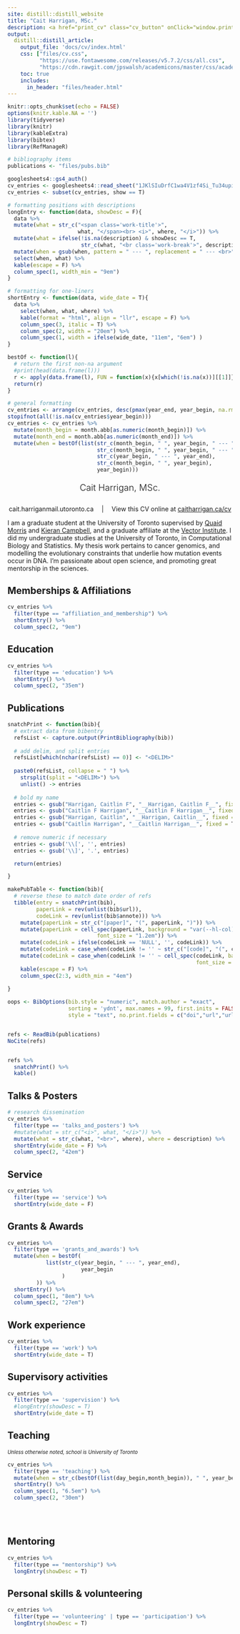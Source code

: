 ```yaml
---
site: distill::distill_website
title: "Cait Harrigan, MSc."
description: <a href="print_cv" class="cv_button" onClick="window.print()">Print this CV</a>
output:
  distill::distill_article:
    output_file: 'docs/cv/index.html'
    css: ["files/cv.css",
          "https://use.fontawesome.com/releases/v5.7.2/css/all.css",
          "https://cdn.rawgit.com/jpswalsh/academicons/master/css/academicons.min.css"]
    toc: true
    includes:
      in_header: "files/header.html"
---
```


```r
knitr::opts_chunk$set(echo = FALSE)
options(knitr.kable.NA = '')
library(tidyverse)
library(knitr)
library(kableExtra)
library(bibtex)
library(RefManageR)

```

```r
# bibliography items 
publications <- "files/pubs.bib"

googlesheets4::gs4_auth()
cv_entries <- googlesheets4::read_sheet("1JKlSIuDrfC1wa4V1zf4Si_Tu34upiBEn1DlvFfDeFh0", col_types = "c")
cv_entries <- subset(cv_entries, show == T)

# formatting positions with descriptions
longEntry <- function(data, showDesc = F){
  data %>%
  mutate(what = str_c("<span class='work-title'>", 
                      what, "</span><br> <i>", where, "</i>")) %>%
  mutate(what = ifelse(!is.na(description) & showDesc == T, 
                       str_c(what, "<br class='work-break'>", description), what)) %>%
  mutate(when = gsub(when, pattern = " --- ", replacement = " --- <br>")) %>%
  select(when, what) %>%
  kable(escape = F) %>%
  column_spec(1, width_min = "9em") 
}

# formatting for one-liners
shortEntry <- function(data, wide_date = T){
  data %>%
    select(when, what, where) %>% 
    kable(format = "html", align = "llr", escape = F) %>%
    column_spec(3, italic = T) %>%
    column_spec(2, width = "20em") %>%
    column_spec(1, width = ifelse(wide_date, "11em", "6em") )
}

bestOf <- function(l){
  # return the first non-na argument
  #print(head(data.frame(l)))
  r <- apply(data.frame(l), FUN = function(x){x[which(!is.na(x))][[1]]}, MAR = 1)
  return(r)
}

# general formatting
cv_entries <- arrange(cv_entries, desc(pmax(year_end, year_begin, na.rm = T)), desc(year_begin), desc(month_begin)) 
stopifnot(all(!is.na(cv_entries$year_begin)))
cv_entries <- cv_entries %>%  
  mutate(month_begin = month.abb[as.numeric(month_begin)]) %>%
  mutate(month_end = month.abb[as.numeric(month_end)]) %>%
  mutate(when = bestOf(list(str_c(month_begin, " ", year_begin, " --- ", month_end, " ", year_end),
                            str_c(month_begin, " ", year_begin, " --- ", year_end),
                            str_c(year_begin, " --- ", year_end),
                            str_c(month_begin, " ", year_begin),
                            year_begin)))
```

<div id=cv_print_header>
<p style="font-size: 15pt; text-align: center; font-weight:300; padding-bottom: 5pt;">Cait Harrigan, MSc.<p>
<p style="text-align:center; font-weight:400">
cait.harrigan<i class="fas fa-at" style="font-size: 5pt"></i>mail.utoronto.ca
&emsp;|&emsp;
View this CV online at [caitharrigan.ca/cv](caitharrigan.ca/cv.html)
<p>
</div>

I am a graduate student at the University of Toronto supervised by [Quaid Morris](http://www.morrislab.ca/) and [Kieran Campbell](https://www.camlab.ca/), and a graduate affiliate at the [Vector Institute](https://vectorinstitute.ai/). I did my undergraduate studies at the University of Toronto, in Computational Biology and Statistics. My thesis work pertains to cancer genomics, and modelling the evolutionary constraints that underlie how mutation events occur in DNA. I'm passionate about open science, and promoting great mentorship in the sciences. 

## Memberships & Affiliations 

```r
cv_entries %>% 
  filter(type == "affiliation_and_membership") %>% 
  shortEntry() %>%
  column_spec(2, "9em")
```


## Education 

```r
cv_entries %>% 
  filter(type == 'education') %>% 
  shortEntry() %>%
  column_spec(2, "35em")
```


## Publications 

```r
snatchPrint <- function(bib){
  # extract data from bibentry
  refsList <- capture.output(PrintBibliography(bib))
    
  # add delim, and split entries
  refsList[which(nchar(refsList) == 0)] <- "<DELIM>"
  
  paste0(refsList, collapse = " ") %>% 
    strsplit(split = "<DELIM>") %>%
    unlist() -> entries
  
  # bold my name
  entries <- gsub("Harrigan, Caitlin F", "__Harrigan, Caitlin F__", fixed = T, entries)
  entries <- gsub("Caitlin F Harrigan", "__Caitlin F Harrigan__", fixed = T, entries)
  entries <- gsub("Harrigan, Caitlin", "__Harrigan, Caitlin__", fixed = T, entries)
  entries <- gsub("Caitlin Harrigan", "__Caitlin Harrigan__", fixed = T, entries)
  
  # remove numeric if necessary
  entries <- gsub('\\[', '', entries)
  entries <- gsub('\\]', '.', entries)

  return(entries)

}

makePubTable <- function(bib){
  # reverse these to match date order of refs
  tibble(entry = snatchPrint(bib),
         paperLink = rev(unlist(bib$url)), 
         codeLink = rev(unlist(bib$annote))) %>%
    mutate(paperLink = str_c("[paper]", "(", paperLink, ")")) %>%
    mutate(paperLink = cell_spec(paperLink, background = "var(--hl-col)",
                            font_size = "1.2em")) %>%
    mutate(codeLink = ifelse(codeLink == 'NULL', '', codeLink)) %>%
    mutate(codeLink = case_when(codeLink != '' ~ str_c("[code]", "(", codeLink, ")"))) %>%
    mutate(codeLink = case_when(codeLink != '' ~ cell_spec(codeLink, background = "var(--hl-col)",
                                                           font_size = "1.2em"))) %>%
    kable(escape = F) %>%
    column_spec(2:3, width_min = "4em")
    
}

oops <- BibOptions(bib.style = "numeric", match.author = "exact", 
                   sorting = 'ydnt', max.names = 99, first.inits = FALSE, 
                   style = "text", no.print.fields = c("doi","url","urldate", "issn"))


refs <- ReadBib(publications) 
NoCite(refs)


refs %>% 
  snatchPrint() %>%
  kable() 

```


## Talks & Posters 

```r
# research dissemination
cv_entries %>% 
  filter(type == 'talks_and_posters') %>% 
  #mutate(what = str_c("<i>", what, "</i>")) %>%
  mutate(what = str_c(what, "<br>", where), where = description) %>%
  shortEntry(wide_date = F) %>%
  column_spec(2, "42em")
```


## Service 
```r
cv_entries %>% 
  filter(type == 'service') %>% 
  shortEntry(wide_date = F) 
```

## Grants & Awards 

```r
cv_entries %>% 
  filter(type == 'grants_and_awards') %>% 
  mutate(when = bestOf(
            list(str_c(year_begin, " --- ", year_end),
                       year_begin
                 )
         )) %>%
  shortEntry() %>%
  column_spec(1, "8em") %>%
  column_spec(2, "27em")
```


## Work experience 
```r
cv_entries %>% 
  filter(type == 'work') %>% 
  shortEntry(wide_date = T)
```

## Supervisory activities 

```r
cv_entries %>% 
  filter(type == 'supervision') %>% 
  #longEntry(showDesc = T) 
  shortEntry(wide_date = T)
```


## Teaching

<em style="font-size:0.8em">Unless otherwise noted, school is University of Toronto</em> 

```r
cv_entries %>% 
  filter(type == 'teaching') %>% 
  mutate(when = str_c(bestOf(list(day_begin,month_begin)), " ", year_begin)) %>%
  shortEntry() %>%
  column_spec(1, "6.5em") %>%
  column_spec(2, "30em")
```

<br class='printOnly'>
<br class='printOnly'>

## Mentoring {.pagebreak}

```r
cv_entries %>% 
  filter(type == "mentorship") %>% 
  longEntry(showDesc = T)
```


## Personal skills & volunteering 

```r
cv_entries %>%
  filter(type == 'volunteering' | type == 'participation') %>%
  longEntry(showDesc = T)
```


